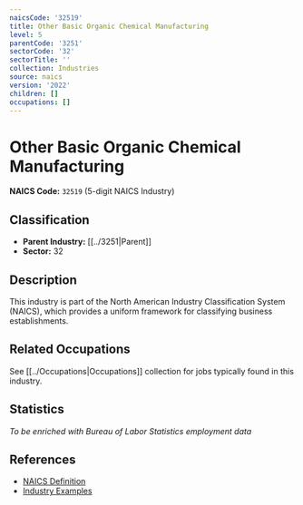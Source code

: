 ```yaml
---
naicsCode: '32519'
title: Other Basic Organic Chemical Manufacturing
level: 5
parentCode: '3251'
sectorCode: '32'
sectorTitle: ''
collection: Industries
source: naics
version: '2022'
children: []
occupations: []
---
```

# Other Basic Organic Chemical Manufacturing

**NAICS Code:** `32519` (5-digit NAICS Industry)

## Classification

- **Parent Industry:** [[../3251|Parent]]
- **Sector:** 32

## Description

This industry is part of the North American Industry Classification System (NAICS), which provides a uniform framework for classifying business establishments.

## Related Occupations

See [[../Occupations|Occupations]] collection for jobs typically found in this industry.

## Statistics

*To be enriched with Bureau of Labor Statistics employment data*

## References

- [NAICS Definition](https://www.census.gov/naics/)
- [Industry Examples](https://www.census.gov/naics/2022NAICS/)
